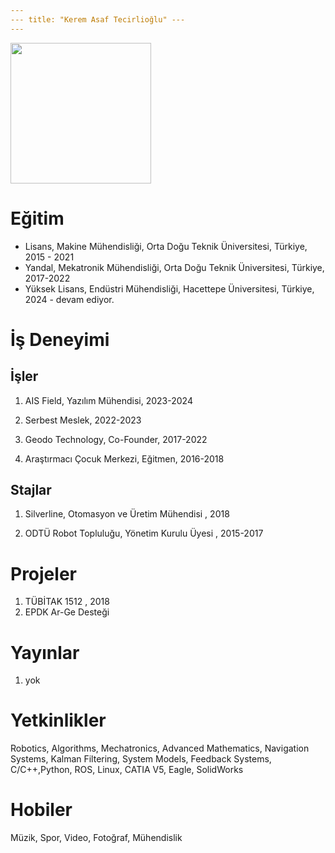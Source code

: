 ```yaml
---
--- title: "Kerem Asaf Tecirlioğlu" ---
---
```


![](/assets/images/DSC_3381.jpg){fig-align="center" width="225"}

# Eğitim

-   Lisans, Makine Mühendisliği, Orta Doğu Teknik Üniversitesi, Türkiye, 2015 - 2021
-   Yandal, Mekatronik Mühendisliği, Orta Doğu Teknik Üniversitesi, Türkiye, 2017-2022
-   Yüksek Lisans, Endüstri Mühendisliği, Hacettepe Üniversitesi, Türkiye, 2024 - devam ediyor.

# İş Deneyimi

## İşler

1.  AIS Field, Yazılım Mühendisi, 2023-2024

2.  Serbest Meslek, 2022-2023

3.  Geodo Technology, Co-Founder, 2017-2022

4.  Araştırmacı Çocuk Merkezi, Eğitmen, 2016-2018

## Stajlar

1.  Silverline, Otomasyon ve Üretim Mühendisi , 2018

2.  ODTÜ Robot Topluluğu, Yönetim Kurulu Üyesi , 2015-2017

# Projeler

1.  TÜBİTAK 1512 , 2018
2.  EPDK Ar-Ge Desteği

# Yayınlar

1.  yok

# Yetkinlikler

Robotics, Algorithms, Mechatronics, Advanced Mathematics, Navigation Systems, Kalman Filtering, System Models, Feedback Systems, C/C++,Python, ROS, Linux, CATIA V5, Eagle, SolidWorks

# Hobiler

Müzik, Spor, Video, Fotoğraf, Mühendislik

